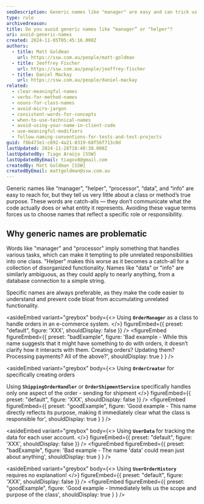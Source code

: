 ```yaml
---
seoDescription: Generic names like "manager" are easy and can trick us into thinking they are good for consistency. But they can quickly undermine conveying the meaning of your code.
type: rule
archivedreason:
title: Do you avoid generic names like “manager” or "helper"?
uri: avoid-generic-names
created: 2024-11-05T05:45:16.000Z
authors:
  - title: Matt Goldman
    url: https://ssw.com.au/people/matt-goldman
  - title: Jeoffrey Fischer
    url: https://ssw.com.au/people/jeoffrey-fischer
  - title: Daniel Mackay
    url: https://ssw.com.au/people/daniel-mackay
related:
  - clear-meaningful-names
  - verbs-for-method-names
  - nouns-for-class-names
  - avoid-micro-jargon
  - consistent-words-for-concepts
  - when-to-use-technical-names
  - avoid-using-your-name-in-client-code
  - use-meaningful-modifiers
  - follow-naming-conventions-for-tests-and-test-projects
guid: f0b473e1-c892-4a21-8319-68f56f713c0d
lastUpdated: 2024-11-28T18:40:38.000Z
lastUpdatedBy: Tiago Araújo [SSW]
lastUpdatedByEmail: tiagov8@gmail.com
createdBy: Matt Goldman [SSW]
createdByEmail: mattgoldman@ssw.com.au
---
```


Generic names like “manager”, "helper", “processor”, “data”, and “info” are easy to reach for, but they tell us very little about a class or method’s true purpose. These words are catch-alls — they don’t communicate what the code actually does or what entity it represents. Avoiding these vague terms forces us to choose names that reflect a specific role or responsibility.
## Why generic names are problematic

Words like "manager" and "processor" imply something that handles various tasks, which can make it tempting to pile unrelated responsibilities into one class. "Helper" makes this worse as it becomes a catch-all for a collection of disorganized functionality. Names like "data" or "info" are similarly ambiguous, as they could apply to nearly anything, from a database connection to a simple string.

Specific names are always preferable, as they make the code easier to understand and prevent code bloat from accumulating unrelated functionality.

<asideEmbed
  variant="greybox"
  body={<>
    Using **`OrderManager`** as a class to handle orders in an e-commerce system.
  </>}
  figureEmbed={{
    preset: "default",
    figure: 'XXX',
    shouldDisplay: false
  }}
/>
<figureEmbed figureEmbed={{
  preset: "badExample",
  figure: 'Bad example - While this name suggests that it might have something to do with orders, it doesn’t clarify how it interacts with them. Creating orders? Updating them? Processing payments? All of the above?',
  shouldDisplay: true
} } />


<asideEmbed
  variant="greybox"
  body={<>
    Using **`OrderCreator`** for specifically creating orders

Using **`ShippingOrderHandler`** or **`OrderShipmentService`** specifically handles only one aspect of the order - sending for shipment
  </>}
  figureEmbed={{
    preset: "default",
    figure: 'XXX',
    shouldDisplay: false
  }}
/>
<figureEmbed figureEmbed={{
  preset: "goodExample",
  figure: 'Good example - This name directly reflects its purpose, making it immediately clear what the class is responsible for',
  shouldDisplay: true
} } />


<asideEmbed
  variant="greybox"
  body={<>
    Using **`UserData`** for tracking the data for each user account.
  </>}
  figureEmbed={{
    preset: "default",
    figure: 'XXX',
    shouldDisplay: false
  }}
/>
<figureEmbed figureEmbed={{
  preset: "badExample",
  figure: 'Bad example - The name \'data\' could mean just about anything',
  shouldDisplay: true
} } />


<asideEmbed
  variant="greybox"
  body={<>
    Using **`UserOrderHistory`** requires no explanation!
  </>}
  figureEmbed={{
    preset: "default",
    figure: 'XXX',
    shouldDisplay: false
  }}
/>
<figureEmbed figureEmbed={{
  preset: "goodExample",
  figure: 'Good example - Immediately tells us the scope and purpose of the class',
  shouldDisplay: true
} } />
